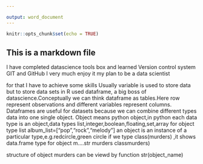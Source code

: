 ```yaml
---

output: word_document
---
```


```r
knitr::opts_chunk$set(echo = TRUE)
```

## This is a markdown file 
I have completed datascience tools box
and learned Version control system
GIT and GitHub
I very much enjoy it
my plan to be a data scientist

for that I have to achieve some skills
Usually variable is used to store data but to store data sets in R used dataframe, a big boss of datascience.Conceptually we can think dataframe as tables.Here row represent observations and different variables represent columns.
Dataframes are useful for datasets because we can combine different types data into one single object.
Object means python object,in python each data type is an object,data types list,integer,boolean,floating,set,array
for object type list
album_list=["pop","rock","melody"]
an object is an instance of a particular type,e.g.redcircle,green circle
if we type class(murders) ,it shows  data.frame type for object m....str murders
classmurders)

structure of object murders can be viewd by function str(object_name)
